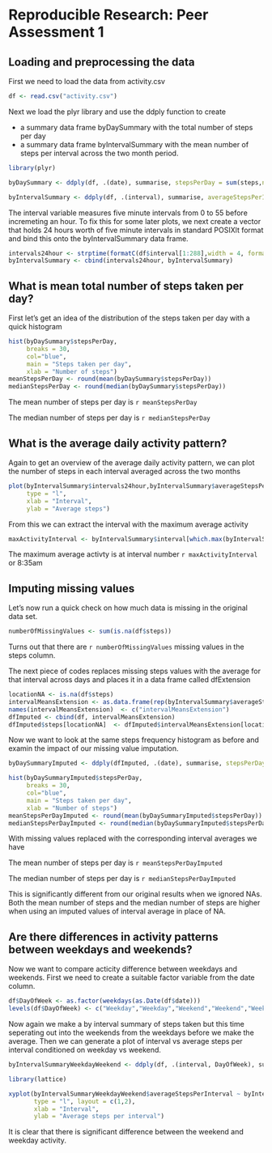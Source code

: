# Reproducible Research: Peer Assessment 1


## Loading and preprocessing the data

First we need to load the data from activity.csv 

```r
df <- read.csv("activity.csv")

```

Next we load the plyr library and use the ddply function to create 

- a summary data frame byDaySummary with the total number of steps per day 
- a summary data frame byIntervalSummary with the mean number of steps per interval across the two month period. 

```r
library(plyr)

byDaySummary <- ddply(df, .(date), summarise, stepsPerDay = sum(steps,na.rm=TRUE))

byIntervalSummary <- ddply(df, .(interval), summarise, averageStepsPerInterval = mean(steps,na.rm=TRUE))
```

The interval variable measures five minute intervals from 0 to 55 before incremeting an hour. To fix this for some later plots, we next create a vector that holds 24 hours worth of five minute intervals in standard POSIXlt format and bind this onto the byIntervalSummary data frame.

```r
intervals24hour <- strptime(formatC(df$interval[1:288],width = 4, format = "d", flag = "0"), "%H%M")
byIntervalSummary <- cbind(intervals24hour, byIntervalSummary)
```

## What is mean total number of steps taken per day?

First let's get an idea of the distribution of the steps taken per day with a quick histogram
```r
hist(byDaySummary$stepsPerDay,
     breaks = 30,
     col="blue",
     main = "Steps taken per day",
     xlab = "Number of steps")
meanStepsPerDay <- round(mean(byDaySummary$stepsPerDay))
medianStepsPerDay <- round(median(byDaySummary$stepsPerDay))
```

The mean number of steps per day is `r meanStepsPerDay`

The median number of steps per day is `r medianStepsPerDay`


## What is the average daily activity pattern?

Again to get an overview of the average daily activity pattern, we can plot the number of steps in each interval averaged across the two months

```r
plot(byIntervalSummary$intervals24hour,byIntervalSummary$averageStepsPerInterval,
     type = "l",  
     xlab = "Interval",  
     ylab = "Average steps")
```

From this we can extract the interval with the maximum average activity

```r
maxActivityInterval <- byIntervalSummary$interval[which.max(byIntervalSummary$averageStepsPerInterval)]
```

The maximum average activty is at interval number `r maxActivityInterval` or 8:35am

## Imputing missing values

Let's now run a quick check on how much data is missing in the original data set.

```r
numberOfMissingValues <- sum(is.na(df$steps))
```

Turns out that there are `r numberOfMissingValues` missing values in the steps column.

The next piece of codes replaces missing steps values with the average for that interval across days and places it in a data frame called dfExtension


```r
locationNA <- is.na(df$steps)
intervalMeansExtension <- as.data.frame(rep(byIntervalSummary$averageStepsPerInterval, times = 61))
names(intervalMeansExtension)  <- c("intervalMeansExtension")
dfImputed <- cbind(df, intervalMeansExtension)
dfImputed$steps[locationNA]  <- dfImputed$intervalMeansExtension[locationNA]
```

Now we want to look at the same steps frequency histogram as before and examin the impact of our missing value imputation.

```r
byDaySummaryImputed <- ddply(dfImputed, .(date), summarise, stepsPerDay = sum(steps,na.rm=TRUE))
```

```r
hist(byDaySummaryImputed$stepsPerDay,
     breaks = 30,
     col="blue",
     main = "Steps taken per day",
     xlab = "Number of steps")
meanStepsPerDayImputed <- round(mean(byDaySummaryImputed$stepsPerDay))
medianStepsPerDayImputed <- round(median(byDaySummaryImputed$stepsPerDay))
```

With missing values replaced with the corresponding interval averages we have

The mean number of steps per day is `r meanStepsPerDayImputed`

The median number of steps per day is `r medianStepsPerDayImputed`

This is significantly different from our original results when we ignored NAs. Both the mean number of steps and the median number of steps are higher when using an imputed values of interval average in place of NA.

## Are there differences in activity patterns between weekdays and weekends?

Now we want to compare acticity difference between weekdays and weekends. First we need to create a suitable factor variable from the date column.

```r
df$DayOfWeek <- as.factor(weekdays(as.Date(df$date)))
levels(df$DayOfWeek) <- c("Weekday","Weekday","Weekend","Weekend","Weekday","Weekday","Weekday")
```

Now again we make a by interval summary of steps taken but this time seperating out into the weekends from the weekdays before we make the average. Then we can generate a plot of interval vs average steps per interval conditioned on weekday vs weekend.

```r
byIntervalSummaryWeekdayWeekend <- ddply(df, .(interval, DayOfWeek), summarise, averageStepsPerInterval = mean(steps, na.rm=TRUE))
```

```r
library(lattice)

xyplot(byIntervalSummaryWeekdayWeekend$averageStepsPerInterval ~ byIntervalSummaryWeekdayWeekend$interval | byIntervalSummaryWeekdayWeekend$DayOfWeek,
       type = "l", layout = c(1,2),
       xlab = "Interval",
       ylab = "Average steps per interval")
```

It is clear that there is significant difference between the weekend and weekday activity.
